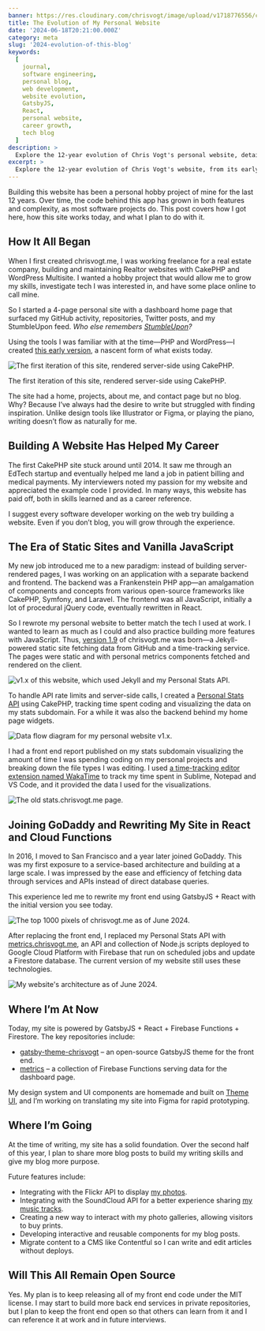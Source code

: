 ```yaml
---
banner: https://res.cloudinary.com/chrisvogt/image/upload/v1718776556/chrisvogt-me/thumbnails/evolution-my-blog.webp
title: The Evolution of My Personal Website
date: '2024-06-18T20:21:00.000Z'
category: meta
slug: '2024-evolution-of-this-blog'
keywords:
  [
    journal,
    software engineering,
    personal blog,
    web development,
    website evolution,
    GatsbyJS,
    React,
    personal website,
    career growth,
    tech blog
  ]
description: >
  Explore the 12-year evolution of Chris Vogt's personal website, detailing its transformation from a basic PHP site to a sophisticated GatsbyJS and React application.
excerpt: >
  Explore the 12-year evolution of Chris Vogt's website, from its early days as a PHP site to its current state powered by GatsbyJS and React
---
```


Building this website has been a personal hobby project of mine for the last 12 years. Over time, the code behind this app has grown in both features and complexity, as most software projects do. This post covers how I got here, how this site works today, and what I plan to do with it.

## How It All Began

When I first created chrisvogt.me, I was working freelance for a real estate company, building and maintaining Realtor websites with CakePHP and WordPress Multisite. I wanted a hobby project that would allow me to grow my skills, investigate tech I was interested in, and have some place online to call mine.

So I started a 4-page personal site with a dashboard home page that surfaced my GitHub activity, repositories, Twitter posts, and my StumbleUpon feed. _Who else remembers [StumbleUpon](https://en.wikipedia.org/wiki/StumbleUpon)?_

Using the tools I was familiar with at the time—PHP and WordPress—I created [this early version](https://github.com/chrisvogt/cakephp-devsite), a nascent form of what exists today.

![The first iteration of this site, rendered server-side using CakePHP.](https://res.cloudinary.com/chrisvogt/image/upload/v1718778240/posts/cakephp-site.webp)

The first iteration of this site, rendered server-side using CakePHP.

The site had a home, projects, about me, and contact page but no blog. Why? Because I’ve always had the desire to write but struggled with finding inspiration. Unlike design tools like Illustrator or Figma, or playing the piano, writing doesn’t flow as naturally for me.

## Building A Website Has Helped My Career

The first CakePHP site stuck around until 2014. It saw me through an EdTech startup and eventually helped me land a job in patient billing and medical payments. My interviewers noted my passion for my website and appreciated the example code I provided. In many ways, this website has paid off, both in skills learned and as a career reference.

I suggest every software developer working on the web try building a website. Even if you don’t blog, you will grow through the experience.

## The Era of Static Sites and Vanilla JavaScript

My new job introduced me to a new paradigm: instead of building server-rendered pages, I was working on an application with a separate backend and frontend. The backend was a Frankenstein PHP app—an amalgamation of components and concepts from various open-source frameworks like CakePHP, Symfony, and Laravel. The frontend was all JavaScript, initially a lot of procedural jQuery code, eventually rewritten in React.

So I rewrote my personal website to better match the tech I used at work. I wanted to learn as much as I could and also practice building more features with JavaScript. Thus, [version 1.9](https://github.com/chrisvogt/legacy-chrisvogt.me) of chrisvogt.me was born—a Jekyll-powered static site fetching data from GitHub and a time-tracking service. The pages were static and with personal metrics components fetched and rendered on the client.

![v1.x of this website, which used Jekyll and my Personal Stats API.](https://res.cloudinary.com/chrisvogt/image/upload/v1718778239/posts/v-1-9.webp)

To handle API rate limits and server-side calls, I created a [Personal Stats API](https://github.com/chrisvogt/stats) using CakePHP, tracking time spent coding and visualizing the data on my stats subdomain. For a while it was also the backend behind my home page widgets.

<img
  className='solid-background'
  alt='Data flow diagram for my personal website v1.x.'
  src='https://res.cloudinary.com/chrisvogt/image/upload/v1718781949/posts/2019-data-diagram.webp'
/>

I had a front end report published on my stats subdomain visualizing the amount of time I was spending coding on my personal projects and breaking down the file types I was editing. I used [a time-tracking editor extension named WakaTime](https://wakatime.com/) to track my time spent in Sublime, Notepad and VS Code, and it provided the data I used for the visualizations.

![The old stats.chrisvogt.me page.](https://res.cloudinary.com/chrisvogt/image/upload/v1718778239/posts/stats-site.webp)

## Joining GoDaddy and Rewriting My Site in React and Cloud Functions

In 2016, I moved to San Francisco and a year later joined GoDaddy. This was my first exposure to a service-based architecture and building at a large scale. I was impressed by the ease and efficiency of fetching data through services and APIs instead of direct database queries.

This experience led me to rewrite my front end using GatsbyJS + React with the initial version you see today.

![The top 1000 pixels of chrisvogt.me as of June 2024.](https://res.cloudinary.com/chrisvogt/image/upload/v1718778240/posts/current-site.webp)

After replacing the front end, I replaced my Personal Stats API with [metrics.chrisvogt.me](https://github.com/chrisvogt/metrics), an API and collection of Node.js scripts deployed to Google Cloud Platform with Firebase that run on scheduled jobs and update a Firestore database. The current version of my website still uses these technologies.

<img
  className='solid-background'
  alt="My website's architecture as of June 2024."
  src='https://res.cloudinary.com/chrisvogt/image/upload/v1718782557/posts/2024-data-diagram.webp'
/>

## Where I’m At Now

Today, my site is powered by GatsbyJS + React + Firebase Functions + Firestore. The key repositories include:

- [gatsby-theme-chrisvogt](https://github.com/chrisvogt/gatsby-theme-chrisvogt) – an open-source GatsbyJS theme for the front end.
- [metrics](https://github.com/chrisvogt/metrics) – a collection of Firebase Functions serving data for the dashboard page.

My design system and UI components are homemade and built on [Theme UI](https://theme-ui.com/), and I’m working on translating my site into Figma for rapid prototyping.

## Where I’m Going

At the time of writing, my site has a solid foundation. Over the second half of this year, I plan to share more blog posts to build my writing skills and give my blog more purpose.

Future features include:

- Integrating with the Flickr API to display [my photos](https://www.flickr.com/photos/c1v0/).
- Integrating with the SoundCloud API for a better experience sharing [my music tracks](https://soundcloud.com/c1v0/tracks).
- Creating a new way to interact with my photo galleries, allowing visitors to buy prints.
- Developing interactive and reusable components for my blog posts.
- Migrate content to a CMS like Contentful so I can write and edit articles without deploys.

## Will This All Remain Open Source

Yes. My plan is to keep releasing all of my front end code under the MIT license. I may start to build more back end services in private repositories, but I plan to keep the front end open so that others can learn from it and I can reference it at work and in future interviews.
